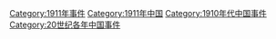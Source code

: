 [[Category:1911年事件|Category:1911年事件]]
[[Category:1911年中国|Category:1911年中国]]
[[Category:1910年代中国事件|Category:1910年代中国事件]]
[[Category:20世纪各年中国事件|Category:20世纪各年中国事件]]
